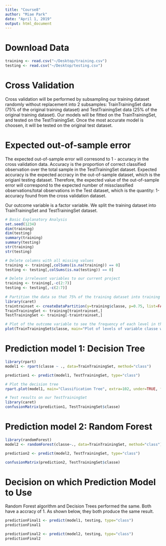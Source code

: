 ```yaml
---
title: "Course8"  
author: "Miae Park"
date: "April 1, 2019"
output: html_document
---
```

# Download Data
```r
training <- read.csv("~/Desktop/training.csv")
testing <- read.csv("~/Desktop/testing.csv")
```

# Cross Validation
Cross validation will be performed by subsampling our training dataset randomly without replacement into 2 subsamples: TrainTrainingSet data (75% of the original training dataset) and TestTrainingSet data (25% of the original training dataset). Our models will be fitted on the TrainTrainingSet, and tested on the TestTrainingSet. Once the most accurate model is choosen, it will be tested on the original test dataset. 

# Expected out-of-sample error
The expected out-of-sample error will corresond to 1 - accuracy in the cross validation data. Accuracy is the proportion of correct classified observation over the total sample in the TestTrainingSet dataset. Expected accuracy is the expected accracy in the out-of-sample dataset, which is the origianl testing dataset. Therefore, the expected value of the out-of-sample error will correspond to the expected number of missclassified observations/total observations in the Test dataset, which is the quantity: 1-accuracy found from the cross validation dataset. 

Our outcome variable is a factor variable. We split the training dataset into TrainTrainingSet and TestTrainingSet dataset.

```r
# Basic Explanatory Analysis
set.seed(1234)
dim(training)
dim(testing)
summary(training)
summary(testing)
str(training)
str(testing)

# Delete columns with all missing values 
training <- training[,colSums(is.na(training)) == 0]
testing <- testing[,colSums(is.na(testing)) == 0]

# Delete irrelevant variables to our current project
training <- training[,-c(2:7)]
testing <- testing[,-c(2:7)]
 
# Partition the data so that 75% of the training dataset into training and the remaining 25% to testing 
library(caret)
traintrainset <- createDataPartition(y=training$classe, p=0.75, list=FALSE)
TrainTrainingSet <- training[traintrainset,]
TestTrainingSet <- training[-traintrainset,]

# Plot of the outcome variable to see the frequency of each level in the TrainTrainingSet. 
plot(TrainTrainingSet$classe, main="Plot of levels of variable classe within the TrainTrainingSet", xlab="classe", ylab="Frequency")
```
# Prediction model 1: Decision Tree 
```r
library(rpart)
model1 <- rpart(classe ~ ., data=TrainTrainingSet, method="class")

prediction1 <- predict(model1, TestTrainingSet, type="class")

# Plot the decision tree
rpart.plot(model1, main="Classification Tree", extra=102, under=TRUE, faclen=0)

# Test results on our TestTrainingSet 
library(caret)
confusionMatrix(prediction1, TestTrainingSet$classe)
```

# Prediction model 2: Random Forest 
```r
library(randomForest)
model2 <- randomForest(classe~., data=TrainTrainingSet, method="class")

prediction2 <- predict(model2, TestTrainingSet, type="class")

confusionMatrix(prediction2, TestTrainingSet$classe)
```

# Decision on which Prediction Model to Use 
Random Forest algorithm and Decision Trees performed the same. Both have a accracy of 1. As shown below, they both produce the same result. 
```r
predictionFinal1 <- predict(model1, testing, type="class")
predictionFinal1

predictionFinal2 <- predict(model2, testing, type="class")
predictionFinal2  

```

